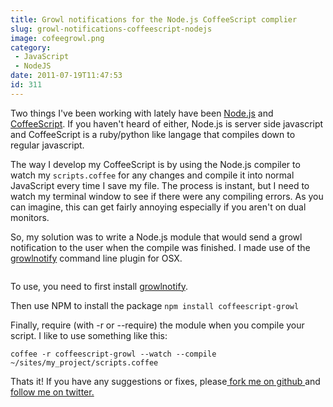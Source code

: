 ```yaml
---
title: Growl notifications for the Node.js CoffeeScript complier
slug: growl-notifications-coffeescript-nodejs
image: cofeegrowl.png
category:
 - JavaScript
 - NodeJS
date: 2011-07-19T11:47:53
id: 311
---
```


Two things I've been working with lately have been <a href="http://nodejs.org">Node.js</a> and <a href="http://jashkenas.github.com/coffee-script/">CoffeeScript</a>. If you haven't heard of either, Node.js is server side javascript and CoffeeScript is a ruby/python like langage that compiles down to regular javascript.

The way I develop my CoffeeScript is by using the Node.js compiler to watch my `scripts.coffee` for any changes and compile it into normal JavaScript every time I save my file. The process is instant, but I need to watch my terminal window to see if there were any compiling errors. As you can imagine, this can get fairly annoying especially if you aren't on dual monitors.

So, my solution was to write a Node.js module that would send a growl notification to the user when the compile was finished. I made use of the <a href="http://growl.info/extras.php#growlnotify">growlnotify</a> command line plugin for OSX.

<img src="Screen%20shot%202011-07-19%20at%201.34.40%20AM.png" alt="" />

To use, you need to first install <a href="http://growl.info/extras.php#growlnotify">growlnotify</a>.

Then use NPM to install the package `npm install coffeescript-growl`

Finally, require (with -r or --require) the module when you compile your script. I like to use something like this:

`coffee -r coffeescript-growl --watch --compile ~/sites/my_project/scripts.coffee`

Thats it! If you have any suggestions or fixes, please<a title="CoffeeScript Growl" href="https://github.com/wesbos/coffeescript-growl" target="_blank"> fork me on github </a> and <a href="https://twitter.com/#!/wesbos">follow me on twitter.</a>